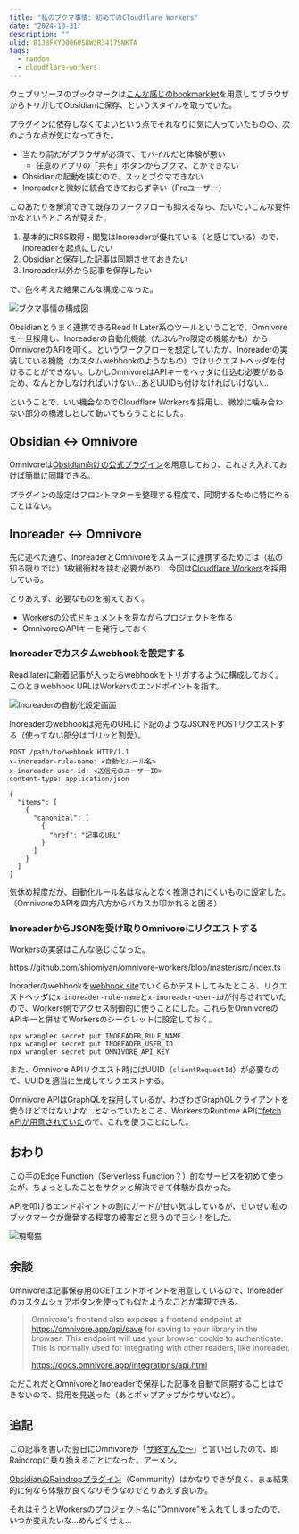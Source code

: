 ```yaml
---
title: "私のブクマ事情: 初めてのCloudflare Workers"
date: "2024-10-31"
description: ""
ulid: 01JBFXYD0060S8W3R3417SNKTA
tags:
  - random
  - cloudflare-workers
---
```


ウェブリソースのブックマークは[こんな感じのbookmarklet](https://gist.github.com/kepano/90c05f162c37cf730abb8ff027987ca3)を用意してブラウザからトリガしてObsidianに保存、というスタイルを取っていた。

プラグインに依存しなくてよいという点でそれなりに気に入っていたものの、次のような点が気になってきた。

- 当たり前だがブラウザが必須で、モバイルだと体験が悪い
  - 任意のアプリの「共有」ボタンからブクマ、とかできない
- Obsidianの起動を挟むので、スッとブクマできない
- Inoreaderと微妙に統合できておらず辛い（Proユーザー）

このあたりを解消できて既存のワークフローも抑えるなら、だいたいこんな要件かなというところが見えた。

1. 基本的にRSS取得・閲覧はInoreaderが優れている（と感じている）ので、Inoreaderを起点にしたい
1. Obsidianと保存した記事は同期させておきたい
1. Inoreader以外から記事を保存したい

で、色々考えた結果こんな構成になった。

![ブクマ事情の構成図](./architecture.webp)

Obsidianとうまく連携できるRead It Later系のツールということで、Omnivoreを一旦採用し、Inoreaderの自動化機能（たぶんPro限定の機能かも）からOmnivoreのAPIを叩く。というワークフローを想定していたが、Inoreaderの実装している機能（カスタムwebhookのようなもの）ではリクエストヘッダを付けることができない。しかしOmnivoreはAPIキーをヘッダに仕込む必要があるため、なんとかしなければいけない...あとUUIDも付けなければいけない...

ということで、いい機会なのでCloudflare Workersを採用し、微妙に噛み合わない部分の橋渡しとして動いてもらうことにした。

## Obsidian ↔ Omnivore

Omnivoreは[Obsidian向けの公式プラグイン](https://github.com/omnivore-app/obsidian-omnivore)を用意しており、これさえ入れておけば簡単に同期できる。

プラグインの設定はフロントマターを整理する程度で、同期するために特にやることはない。

## Inoreader ↔ Omnivore

先に述べた通り、InoreaderとOmnivoreをスムーズに連携するためには（私の知る限りでは）1枚緩衝材を挟む必要があり、今回は[Cloudflare Workers](https://developers.cloudflare.com/workers/)を採用している。

とりあえず、必要なものを揃えておく。

- [Workersの公式ドキュメント](https://developers.cloudflare.com/workers/get-started/guide/)を見ながらプロジェクトを作る
- OmnivoreのAPIキーを発行しておく

### Inoreaderでカスタムwebhookを設定する

Read laterに新着記事が入ったらwebhookをトリガするように構成しておく。このときwebhook URLはWorkersのエンドポイントを指す。

![Inoreaderの自動化設定画面](./inoreader.png)

Inoreaderのwebhookは宛先のURLに下記のようなJSONをPOSTリクエストする（使ってない部分はゴリッと割愛）。

```http
POST /path/to/webhook HTTP/1.1
x-inoreader-rule-name: <自動化ルール名>
x-inoreader-user-id: <送信元のユーザーID>
content-type: application/json

{
  "items": [
    {
      "canonical": [
        {
          "href": "記事のURL"
        }
      ]
    }
  ]
}
```

気休め程度だが、自動化ルール名はなんとなく推測されにくいものに設定した。  
（OmnivoreのAPIを四方八方からバカスカ叩かれると困る）

### InoreaderからJSONを受け取りOmnivoreにリクエストする

Workersの実装はこんな感じになった。

https://github.com/shiomiyan/omnivore-workers/blob/master/src/index.ts

Inoraderのwebhookを[webhook.site](https://webhook.site/)でいくらかテストしてみたところ、リクエストヘッダに`x-inoreader-rule-name`と`x-inoreader-user-id`が付与されていたので、Workers側でアクセス制御的に使うことにした。これらをOmnivoreのAPIキーと併せてWorkersのシークレットに設定しておく。

```plaintext
npx wrangler secret put INOREADER_RULE_NAME
npx wrangler secret put INOREADER_USER_ID
npx wrangler secret put OMNIVORE_API_KEY
```

また、Omnivore APIリクエスト時にはUUID（`clientRequestId`）が必要なので、UUIDを適当に生成してリクエストする。

Omnivore APIはGraphQLを採用しているが、わざわざGraphQLクライアントを使うほどではないよな...となっていたところ、WorkersのRuntime APIに[fetch APIが用意されていた](https://developers.cloudflare.com/workers/runtime-apis/fetch/)ので、これを使うことにした。

## おわり

この手のEdge Function（Serverless Function？）的なサービスを初めて使ったが、ちょっとしたことをサクッと解決できて体験が良かった。

APIを叩けるエンドポイントの割にガードが甘い気はしているが、せいぜい私のブックマークが爆発する程度の被害だと思うのでヨシ！をした。

![現場猫](./genbaneko.png)

## 余談

Omnivoreは記事保存用のGETエンドポイントを用意しているので、Inoreaderのカスタムシェアボタンを使っても似たようなことが実現できる。

> Omnivore's frontend also exposes a frontend endpoint at https://omnivore.app/api/save for saving to your library in the browser. This endpoint will use your browser cookie to authenticate. This is normally used for integrating with other readers, like Inoreader.
>
> https://docs.omnivore.app/integrations/api.html

ただこれだとOmnivoreとInoreaderで保存した記事を自動で同期することはできないので、採用を見送った（あとポップアップがウザいなど）。

## 追記

この記事を書いた翌日にOmnivoreが「[サ終すんで〜](https://blog.omnivore.app/p/details-on-omnivore-shutting-down)」と言い出したので、即Raindropに乗り換えることになった。アーメン。

[ObsidianのRaindropプラグイン](https://github.com/kaiiiz/obsidian-raindrop-highlights-plugin)（Community）はかなりできが良く、まぁ結果的に何なら体験が良くなりそうなのでとりあえず良いか。

それはそうとWorkersのプロジェクト名に"Omnivore"を入れてしまったので、いつか変えたいな...めんどくせぇ...

